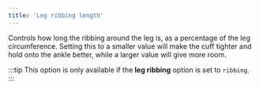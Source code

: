 ```yaml
---
title: 'Leg ribbing length'
---
```


Controls how long the ribbing around the leg is, as a percentage of the leg
circumference. Setting this to a smaller value will make the cuff tighter and
hold onto the ankle better, while a larger value will give more room.

:::tip
This option is only available if the **leg ribbing** option is set to
`ribbing`.
:::
